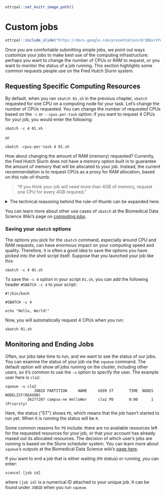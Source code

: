 ```r
ottrpal::set_knitr_image_path()
```

# Custom jobs

```r
ottrpal::include_slide("https://docs.google.com/presentation/d/1BQxrVYdKZTbpCaF-i_q9w7s9x034lEXpQZDU-Sl09cs/edit#slide=id.gff2211b72f_1_229")
```

Once you are comfortable submitting simple jobs, we point out ways customize your jobs to make best use of the computing infrastructure: perhaps you want to change the number of CPUs or RAM to request, or you want to monitor the status of a job running. This section highlights some common requests people use on the Fred Hutch Slurm system.

## Requesting Specific Computing Resources

By default, when you ran `sbatch 01.sh` in the previous chapter, `sbatch` requested for one CPU on a computing node for your task. Let's change the number of CPUs requested. You can change the number of requested CPUs based on the `-c` or `--cpus-per-task` option: if you want to request 4 CPUs for your job, you would enter the following:

```         
sbatch -c 4 01.sh
```

or

```         
sbatch -cpus-per-task 4 01.sh
```

How about changing the amount of RAM (memory) requested? Currently, the Fred Hutch Slurm does not have a memory option built in to guarantee the amount of memory that will be allocated to your job. Instead, the current recommendation is to request CPUs as a proxy for RAM allocation, based on this rule-of-thumb:

> "If you think your job will need more than 4GB of memory, request one CPU for every 4GB required."

<details>

<summary>The technical reasoning behind the rule-of-thumb can be expanded here.</summary>

<p>[FH Gizmo](https://sciwiki.fredhutch.org/scicomputing/compute_platforms/#gizmo) has class J nodes which each have 24 cores and 384GB of memory, and class K nodes which each have 36 cores and 768GB of memory. So, if you think you will need 100GB of memory for your job, by this rule of thumb you would request 25 cores. You would be assigned to a class K node, and you would occupy 25/36 cores on that node. On this node, other users can use the remaining 11 cores. You would share the 768GB of memory all together and hope that the other users don't take up more memory than you need: the more cores you occupy on a node, less users will compete for memory. It's an imprecise system and SciComp has interest to make memory allocation more precise in the future.</p>

</details>

You can learn more about other use cases of `sbatch` at the Biomedical Data Science Wiki's page on [computing jobs](https://sciwiki.fredhutch.org/scicomputing/compute_jobs/#submitting-jobs).

### Saving your `sbatch` options

The options you pick for the `sbatch` command, especially around CPU and RAM requests, can have enormous impact on your computing speed and quality. Therefore, it is often a good idea to save the options you have picked into the shell script itself. Suppose that you launched your job like this:

```         
sbatch -c 4 01.sh
```

To save the `-c 4` option in your script `01.sh`, you can add the following header `#SBATCH -c 4` to your script:

```         
#!/bin/bash

#SBATCH -c 4

echo "Hello, World!"
```

Now, you will automatically request 4 CPUs when you run:

```         
sbatch 01.sh
```

## Monitoring and Ending Jobs

Often, our jobs take time to run, and we want to see the status of our jobs. You can examine the status of your job via the `squeue` command. The default option will show *all* jobs running on the cluster, including other users, so it's common to use the `-u` option to specify the user. The example user here is `clo2`:

```         
squeue -u clo2
             JOBID PARTITION     NAME     USER ST       TIME  NODES NODELIST(REASON)
          36277207 campus-ne HelloWor     clo2 PD       0:00      1 (Priority)
```

Here, the status ("ST") shows `PD`, which means that the job hasn't started to run yet. When it is running the status will be `R`.

Some common reasons for `PD` include: there are no available resources left for the requested resources for your job, or that your account has already maxed out its allocated resources. The decision of which user's jobs are running is based on the Slurm scheduler system. You can learn more about `squeue`'s outputs at the Biomedical Data Science wiki's [page here](https://sciwiki.fredhutch.org/scicomputing/compute_jobs/#why-isnt-my-job-running).

If you want to end a job that is either waiting (`PD` status) or running, you can enter:

```         
scancel [job id]
```

where `[job id]` is a numerical ID attached to your unique job. It can be found under `JOBID` when you run `squeue`.

